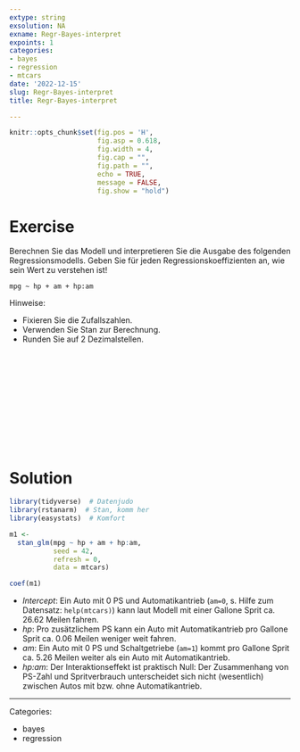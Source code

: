 ```yaml
---
extype: string
exsolution: NA
exname: Regr-Bayes-interpret
expoints: 1
categories:
- bayes
- regression
- mtcars
date: '2022-12-15'
slug: Regr-Bayes-interpret
title: Regr-Bayes-interpret

---
```





```r
knitr::opts_chunk$set(fig.pos = 'H',
                      fig.asp = 0.618,
                      fig.width = 4,
                      fig.cap = "", 
                      fig.path = "",
                      echo = TRUE,
                      message = FALSE,
                      fig.show = "hold")
```







# Exercise

Berechnen Sie das Modell und interpretieren Sie die Ausgabe des folgenden Regressionsmodells.
Geben Sie für jeden Regressionskoeffizienten an, wie sein Wert zu verstehen ist!

`mpg ~ hp + am + hp:am`


Hinweise:

- Fixieren Sie die Zufallszahlen.
- Verwenden Sie Stan zur Berechnung.
- Runden Sie auf 2 Dezimalstellen.






</br>
</br>
</br>
</br>
</br>
</br>
</br>
</br>
</br>
</br>

# Solution


```r
library(tidyverse)  # Datenjudo
library(rstanarm)  # Stan, komm her
library(easystats)  # Komfort
```


```r
m1 <- 
  stan_glm(mpg ~ hp + am + hp:am, 
           seed = 42,
           refresh = 0,
           data = mtcars)

coef(m1)
```


- *Intercept*: Ein Auto mit 0 PS und Automatikantrieb (`am=0`, s. Hilfe zum Datensatz: `help(mtcars)`) kann laut Modell mit einer Gallone Sprit ca. 26.62 Meilen fahren.
- *hp*: Pro zusätzlichem PS kann ein Auto mit Automatikantrieb pro Gallone Sprit ca. 0.06 Meilen weniger weit fahren.
- *am*: Ein Auto mit 0 PS und Schaltgetriebe (`am=1`) kommt pro Gallone Sprit ca. 5.26 Meilen weiter als ein Auto mit Automatikantrieb.
- *hp:am*:  Der Interaktionseffekt ist praktisch Null: Der Zusammenhang von PS-Zahl und Spritverbrauch unterscheidet sich nicht (wesentlich) zwischen Autos mit bzw. ohne Automatikantrieb.




---

Categories: 

- bayes
- regression

